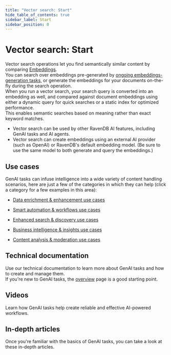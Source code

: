 ```yaml
---
title: "Vector search: Start"
hide_table_of_contents: true
sidebar_label: Start
sidebar_position: 0
---
```



# Vector search: Start

Vector search operations let you find semantically similar content by comparing [Embeddings](https://en.wikipedia.org/wiki/Embedding_(machine_learning)).  
You can search over embeddings pre-generated by [ongoing embeddings-generation tasks](../ai-integration/generating-embeddings/embeddings-generation_start), or generate the embeddings for your documents on-the-fly during the search operation.  
When you run a vector search, your search query is converted into an embedding as well, and compared against document embeddings using either a dynamic query for quick searches or a static index for optimized performance.  
This enables semantic searches based on meaning rather than exact keyword matches.  
- Vector search can be used by other RavenDB AI features, including GenAI tasks and AI agents.  
- Vector search can create embeddings using an external AI provider (such as OpenAI) or RavenDB's default embedding model. (Be sure to use the same model to both generate and query the embeddings.)  

## Use cases

GenAI tasks can infuse intelligence into a wide variety of content handling scenarios, here are just a few of the categories in which they can help (click a category for a few examples in this area):

- [Data enrichment & enhancement use cases](../../ai-integration/gen-ai-integration/gen-ai-overview#data-enrichment--enhancement-use-cases)

- [Smart automation & workflows use cases](../../ai-integration/gen-ai-integration/gen-ai-overview#smart-automation--workflows-use-cases)

- [Enhanced search & discovery use cases](../../ai-integration/gen-ai-integration/gen-ai-overview#enhanced-search--discovery-use-cases)

- [Business intelligence & insights use cases](../../ai-integration/gen-ai-integration/gen-ai-overview#business-intelligence--insights-use-cases)

- [Content analysis & moderation use cases](../../ai-integration/gen-ai-integration/gen-ai-overview#content-analysis--moderation-use-cases)


## Technical documentation

Use our technical documentation to learn more about GenAI tasks and how to create and manage them.  
If you're new to GenAI tasks, the [overview](../../ai-integration/gen-ai-integration/gen-ai-overview) page is a good starting point.  

<ColGrid colCount={3}>
    <CardWithImage title="RavenDB as a Vector Database" description="Why choose RavenDB as your vector DB" url="../../ai-integration/vector-search/ravendb-as-vector-database" imgSrc={vectorSearchStartOvImage} imgAlt="imgAlt" ctaLabel="Read" />
    <CardWithImage title="Using vector search" description="With dynamic queries" url="../../ai-integration/vector-search/vector-search-using-dynamic-query" imgSrc={vectorSearchStartDynamicIndexImage} imgAlt="imgAlt" ctaLabel="Read" />
    <CardWithImage title="Using vector search" description="With static indexes" url="../../ai-integration/vector-search/vector-search-using-static-index" imgSrc={vectorSearchStartStaticIndexImage} imgAlt="imgAlt" ctaLabel="Read" />
</ColGrid>

## Videos

Learn how GenAI tasks help create reliable and effective AI-powered workflows.

<ColGrid colCount={2}>
    <CardWithImageHorizontal title="Why are GenAI tasks so effective" description="Webinar with Oren Eini" url="https://www.youtube.com/watch?v=NgvyeHwwVjM" imgSrc="https://media.licdn.com/dms/image/v2/D4D10AQG81cXtiYRc2w/image-shrink_800/B4DZZYYLcTHwAk-/0/1745239456036?e=2147483647&v=beta&t=yQVz6ji4wD4reOTXtlPpERK0fdpr1f2VoG_SEV9x3lc" imgAlt="imgAlt" ctaLabel="Watch" />
</ColGrid>

## In-depth articles

Once you're familiar with the basics of GenAI tasks, you can take a look at these in-depth articles.

<ColGrid colCount={3}>
    <CardWithImage title="RavenDB GenAI Deep Dive" description="Article by Oren Eini" imgSrc="" url="https://ravendb.net/articles/ravendb-genai-deep-dive" imgAlt="imgAlt" ctaLabel="Read" />
    <CardWithImage title="Survive the AI tidal wave with RavenDB & GenAI" description="Article by Paweł Lachowski" imgSrc="" url="https://ravendb.net/articles/survive-the-ai-tidal-wave-with-ravendb-genai" imgAlt="imgAlt" ctaLabel="Read" />
    <CardWithImage title="Unlock RavenDB GenAI potential with attachments" description="Article by Paweł Lachowski" imgSrc="" url="https://ravendb.net/articles/unlock-ravendb-genai-potential-with-attachments" imgAlt="imgAlt" ctaLabel="Read" />
</ColGrid>
